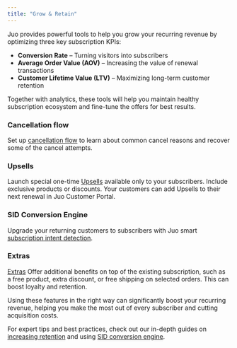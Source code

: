 ```yaml
---
title: "Grow & Retain"
---
```


Juo provides powerful tools to help you grow your recurring revenue by optimizing three key subscription KPIs:

* **Conversion Rate** – Turning visitors into subscribers
* **Average Order Value (AOV)** – Increasing the value of renewal transactions
* **Customer Lifetime Value (LTV)** – Maximizing long-term customer retention

Together with analytics, these tools will help you maintain healthy subscription ecosystem and fine-tune the offers for best results.

### Cancellation flow

Set up [cancellation flow](https://juo.io/docs/guides/retention-flow) to learn about common cancel reasons and recover some of the cancel attempts.

### Upsells

Launch special one-time [Upsells](https://juo.io/docs/guides/upsells) available only to your subscribers. Include exclusive products or discounts. Your customers can add Upsells to their next renewal in Juo Customer Portal.

### SID Conversion Engine

Upgrade your returning customers to subscribers with Juo smart [subscription intent detection](https://juo.io/docs/subscription-intent-detection).

### Extras

[Extras](https://www.notion.so/Extras-159903e568c480aa8786e8c739a488b8?pvs=21) Offer additional benefits on top of the existing subscription, such as a free product, extra discount, or free shipping on selected orders. This can boost loyalty and retention.

<Check>

Using these features in the right way can significantly boost your recurring revenue, helping you make the most out of every subscriber and cutting acquisition costs.

For expert tips and best practices, check out our in-depth guides on [increasing retention](https://juo-io.notion.site/Increase-retention-with-Juo-features-11d903e568c4805a94b0e2bcf19e3b62?pvs=4) and using [SID conversion engine](https://juo-io.notion.site/How-to-use-Juo-Subscription-Intent-Detection-fa9372d3b5d24d3a99d6af84f9f52713).
</Check>